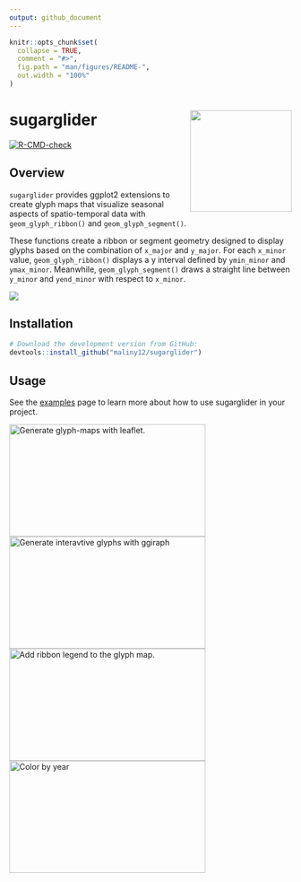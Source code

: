 ```yaml
---
output: github_document
---
```


<!-- README.md is generated from README.Rmd. Please edit that file -->

```r
knitr::opts_chunk$set(
  collapse = TRUE,
  comment = "#>",
  fig.path = "man/figures/README-",
  out.width = "100%"
)
```

# sugarglider  <img src="man/figures/sugarglider.svg" width="181px" align="right" />

<!-- badges: start -->

[![R-CMD-check](https://github.com/maliny12/sugarglider/actions/workflows/R-CMD-check.yaml/badge.svg)](https://github.com/maliny12/sugarglider/actions/workflows/R-CMD-check.yaml)

<!-- badges: end -->

## Overview 

`sugarglider` provides ggplot2 extensions to create glyph maps that visualize seasonal aspects of spatio-temporal data with `geom_glyph_ribbon()` and `geom_glyph_segment()`.

These functions create a ribbon or segment geometry designed to display glyphs based on the combination of `x_major` and `y_major`. For each `x_minor` value, `geom_glyph_ribbon()` displays a y interval defined by `ymin_minor` and `ymax_minor`. Meanwhile, `geom_glyph_segment()` draws a straight line between `y_minor` and `yend_minor` with respect to `x_minor`.

![](man/figures/ribbon-segment-plot.jpeg)

## Installation

``` r
# Download the development version from GitHub:
devtools::install_github("maliny12/sugarglider")
```

## Usage

See the [examples](https://maliny12.github.io/sugarglider/articles/Examples.html) page to learn more about how to use sugarglider in your project.

<a href="https://maliny12.github.io/sugarglider/articles/Examples.html"><img width="350" height = "200" src="https://raw.githubusercontent.com/maliny12/sugarglider/main/man/figures/leaflet-screenshot.jpg" alt="Generate glyph-maps with leaflet."></img></a>
<a href="https://maliny12.github.io/sugarglider/articles/sugarglider.html"><img width="350" height = "200" src="https://raw.githubusercontent.com/maliny12/sugarglider/main/man/figures/segment-girafe.jpeg" alt="Generate interavtive glyphs with ggiraph"></img></a>
<a href="https://maliny12.github.io/sugarglider/articles/Examples.html"><img width="350" height = "200" src="https://raw.githubusercontent.com/maliny12/sugarglider/main/man/figures/legend_plot.jpeg" alt="Add ribbon legend to the glyph map."></img></a>
<a href="https://maliny12.github.io/sugarglider/articles/Examples.html"><img width="350" height = "200" src="https://raw.githubusercontent.com/maliny12/sugarglider/main/man/figures/color-glyph.jpeg" alt="Color by year"></img></a>



